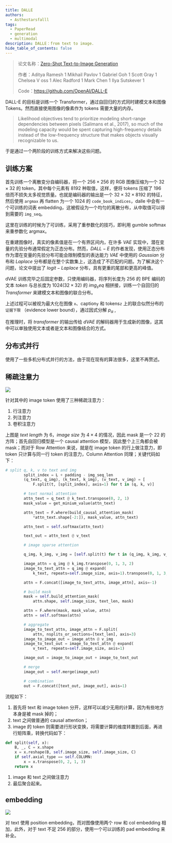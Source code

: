 ```yaml
---
title: DALLE
authors:
  - Asthestarsfalll
tags:
  - PaperRead
  - generation
  - multimodal
description: DALLE：from text to image.
hide_table_of_contents: false
---
```


> 论文名称：[Zero-Shot Text-to-Image Generation](https://arxiv.org/abs/2102.12092)
>
> 作者：Aditya Ramesh 1 Mikhail Pavlov 1 Gabriel Goh 1 Scott Gray 1 Chelsea V oss 1 Alec Radford 1 Mark Chen 1 Ilya Sutskever 1
>
> Code：https://github.com/OpenAI/DALL-E

DALL-E 的目标是训练一个 Transformer，通过自回归的方式同时建模文本和图像 Tokens。然而直接使用图像的像素作为 tokens 需要大量的内存。

> Likelihood objectives tend to prioritize modeling short-range dependencies between pixels (Salimans et al., 2017), so much of the modeling capacity would be spent capturing high-frequency details instead of the low-frequency structure that makes objects visually recognizable to us.

于是通过一个两阶段的训练方式来解决这些问题。

## 训练方案

首先训练一个离散变分自编码器，将一个 $256\times 256$ 的 RGB 图像压缩为一个 $32\times 32$ 的 token，其中每个元素有 8192 种取值，这样，便将 tokens 压缩了 196 倍而不损失太多视觉质量。也就是编码器的输出是一个 $32\times 32 \times 8192$ 的特征，然后使用 `argmax` 再 flatten 为一个 $1024$ 的 `code_book_indices`，dalle 中会有一个可训练的词表 embedding，这被假设为一个均匀的离散分布，从中取值可以得到需要的 `img_seq`。

这里在训练的时候为了可训练，采用了重参数化的技巧，即利用 gumble softmax 来重参数化 argmax。

在重建图像时，真实的像素值是在一个有界区间内，在许多 $VAE$ 实现中，潜在变量的先验分布通常假定为正态分布。然而，$DALL-E$ 的作者发现，使用正态分布作为潜在变量的先验分布可能会限制模型的表达能力 $VAE$ 中使用的 $Gaussian$ 分布和 $Laplace$ 分布都是在整个实数集上，这造成了不匹配的问题。为了解决这个问题，论文中提出了 $logit-Laplace$ 分布，具有更重的尾部和更高的峰值。

dVAE 训练完毕之后固定参数，只使用编码器，将序列长度为 $256$ 的 BPE 编码的文本 $token$ 与总长度为 $1024(32 \times32)$ 的 $img_seq$ 相拼接，训练一个自回归的 $Transformer$ 来建模文本和图像的联合分布。

上述过程可以被视为最大化在图像 `x`、caption`y` 和 tokens`z` 上的联合似然分布的 `证据下限` （evidence lower bound），通过因式分解 $p_\alpha$ ,

在推理时，将 $transformer$ 的输出传给 $dVAE$ 的解码器用于生成新的图像，这其中可以单独使用文本或者是文本和图像结合的方式。

## 分布式并行

使用了一些多机分布式并行的方法，由于现在现有的算法很多，这里不再赘述。

## 稀疏注意力

![](./images/240412_20h00m52s_screenshot.png)

针对其中的 image token 使用了三种稀疏注意力：

1. 行注意力
2. 列注意力
3. 卷积注意力

上图是 $text\ length$ 为 6，$image\ size$ 为 $4\times 4$ 的情况，因此 mask 是一个 22 的方阵；首先自回归模型是一个 causal attention 模型，因此整个上三角都会被 mask；而对于 Row Attention 来说，就是在 image token 的行上做注意力，即 token 只计算与同一行 token 的注意力，Column Attention 同理；关键代码如下：

```python
# split q, k, v to text and img
        split_index = L + padding - img_seq_len
        (q_text, q_img), (k_text, k_img), (v_text, v_img) = [
            F.split(t, [split_index], axis=1) for t in (q, k, v)]

        # text normal attention
        attn_text = q_text @ k_text.transpose(0, 2, 1)
        mask_value = get_minium_value(attn_text)

        attn_text = F.where(build_causal_attention_mask(
            *attn_text.shape[-2:]), mask_value, attn_text)

        attn_text = self.softmax(attn_text)

        text_out = attn_text @ v_text

        # image sparse attention

        q_img, k_img, v_img = [self.split(t) for t in (q_img, k_img, v_img)]

        image_attn = q_img @ k_img.transpose(0, 1, 3, 2)
        image_to_text_attn = q_img @ expand(
            k_text, repeats=self.image_size, axis=1).transpose(0, 1, 3, 2)

        attn = F.concat([image_to_text_attn, image_attn], axis=-1)

        # build mask
        mask = self.build_attention_mask(
            attn.shape, self.image_size, text_len, mask)

        attn = F.where(mask, mask_value, attn)
        attn = self.softmax(attn)

        # aggregate
        image_to_text_attn, image_attn = F.split(
            attn, nsplits_or_sections=[text_len], axis=3)
        image_to_image_out = image_attn @ v_img
        image_to_text_out = image_to_text_attn @ expand(
            v_text, repeats=self.image_size, axis=1)

        image_out = image_to_image_out + image_to_text_out

        # merge
        image_out = self.merge(image_out)

        # combination
        out = F.concat([text_out, image_out], axis=1)
```
流程如下：
1. 首先将 text 和 image token 分开，这样可以减少无用的计算，因为有些地方本身是被 mask 掉的；
2. text 之间做普通的 causal attention；
3. image 的 token 则需要进行形状变换，将需要计算的维度转置到后面，再进行矩阵乘，转换代码如下：
```python
def split(self, x):
	B, _, C = x.shape
	x = x.reshape(B, self.image_size, self.image_size, C)
	if self.axial_type == self.COLUMN:
		x = x.transpose(0, 2, 1, 3)
	return x
```
1. image 和 text 之间做注意力
2. 最后聚合起来。




## embedding

![](./images/240412_19h58m07s_screenshot.png)

对 text 使用 position embedding，而对图像使用两个 row 和 col embedding 相加，此外，对于 text 不足 256 的部分，使用一个可以训练的 pad embedding 来补全。